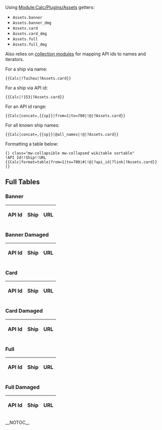 Using [[Module:Calc/Plugins/Assets]] getters:
*<code>Assets.banner</code>
*<code>Assets.banner_dmg</code>
*<code>Assets.card</code>
*<code>Assets.card_dmg</code>
*<code>Assets.full</code>
*<code>Assets.full_dmg</code>

Also relies on [[:Category:Collection modules|collection modules]] for mapping API ids to names and iterators.

For a ship via name:

<pre>
{{Calc|!Taihou|?Assets.card}}
</pre>

For a ship via API id:

<pre>
{{Calc|!153|?Assets.card}}
</pre>

For an API id range:

<pre>
{{Calc|concat=,{{sp}}|from=1|to=700|!@|?Assets.card}}
</pre>

For all known ship names:

<pre>
{{Calc|concat=,{{sp}}|@all_names|!@|?Assets.card}}
</pre>

Formatting a table below:

<pre>
{| class="mw-collapsible mw-collapsed wikitable sortable"
!API Id!!Ship!!URL
{{Calc|format=table|from=1|to=700|#|!@|?api_id|?link|?Assets.card}}
|}
</pre>

==Full Tables==
===Banner===
{| class="mw-collapsible mw-collapsed wikitable sortable"
!API Id!!Ship!!URL
{{Calc|format=table|from=1|to=700|#|!@|?api_id|?link|?Assets.banner}}
|}
===Banner Damaged===
{| class="mw-collapsible mw-collapsed wikitable sortable"
!API Id!!Ship!!URL
{{Calc|format=table|from=1|to=700|#|!@|?api_id|?link|?Assets.banner_dmg}}
|}
===Card===
{| class="mw-collapsible mw-collapsed wikitable sortable"
!API Id!!Ship!!URL
{{Calc|format=table|from=1|to=700|#|!@|?api_id|?link|?Assets.card}}
|}
===Card Damaged===
{| class="mw-collapsible mw-collapsed wikitable sortable"
!API Id!!Ship!!URL
{{Calc|format=table|from=1|to=700|#|!@|?api_id|?link|?Assets.card_dmg}}
|}
===Full===
{| class="mw-collapsible mw-collapsed wikitable sortable"
!API Id!!Ship!!URL
{{Calc|format=table|from=1|to=700|#|!@|?api_id|?link|?Assets.full}}
|}
===Full Damaged===
{| class="mw-collapsible mw-collapsed wikitable sortable"
!API Id!!Ship!!URL
{{Calc|format=table|from=1|to=700|#|!@|?api_id|?link|?Assets.full_dmg}}
|}
__NOTOC__